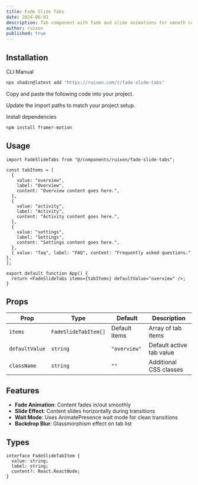 ```yaml
---
title: Fade Slide Tabs
date: 2024-06-01
description: Tab component with fade and slide animations for smooth content transitions
author: ruixen
published: true
---
```


<ComponentPreview name="fade-slide-tabs-demo" category="tabs" />

## Installation

<Tabs defaultValue="cli">

<TabsList>
  <TabsTrigger value="cli">CLI</TabsTrigger>
  <TabsTrigger value="manual">Manual</TabsTrigger>
</TabsList>
<TabsContent value="cli">

```bash
npx shadcn@latest add "https://ruixen.com/r/fade-slide-tabs"
```

</TabsContent>

<TabsContent value="manual">

<Steps>

<Step>Copy and paste the following code into your project.</Step>

<ComponentSource name="fade-slide-tabs" />

<Step>Update the import paths to match your project setup.</Step>

<Step>Install dependencies</Step>

```bash
npm install framer-motion
```

</Steps>

</TabsContent>

</Tabs>

## Usage

```tsx
import FadeSlideTabs from "@/components/ruixen/fade-slide-tabs";

const tabItems = [
  {
    value: "overview",
    label: "Overview",
    content: "Overview content goes here.",
  },
  {
    value: "activity",
    label: "Activity",
    content: "Activity content goes here.",
  },
  {
    value: "settings",
    label: "Settings",
    content: "Settings content goes here.",
  },
  { value: "faq", label: "FAQ", content: "Frequently asked questions." },
];

export default function App() {
  return <FadeSlideTabs items={tabItems} defaultValue="overview" />;
}
```

## Props

| Prop           | Type                 | Default       | Description              |
| -------------- | -------------------- | ------------- | ------------------------ |
| `items`        | `FadeSlideTabItem[]` | Default items | Array of tab items       |
| `defaultValue` | `string`             | `"overview"`  | Default active tab value |
| `className`    | `string`             | `""`          | Additional CSS classes   |

## Features

- **Fade Animation**: Content fades in/out smoothly
- **Slide Effect**: Content slides horizontally during transitions
- **Wait Mode**: Uses AnimatePresence wait mode for clean transitions
- **Backdrop Blur**: Glassmorphism effect on tab list

## Types

```tsx
interface FadeSlideTabItem {
  value: string;
  label: string;
  content?: React.ReactNode;
}
```
